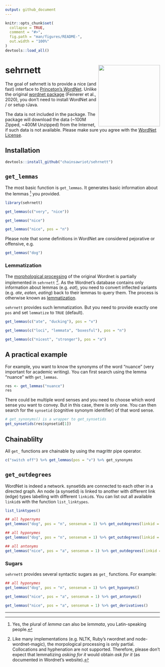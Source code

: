 ```yaml
---
output: github_document
---
```


<!-- README.md is generated from README.Rmd. Please edit that file -->

```r
knitr::opts_chunk$set(
  collapse = TRUE,
  comment = "#>",
  fig.path = "man/figures/README-",
  out.width = "100%"
)
devtools::load_all()
```

# sehrnett <img src="man/figures/sehrnett_logo.svg" align="right" height="200" />

<!-- badges: start -->
<!-- badges: end -->

The goal of sehrnett is to provide a nice (and fast) interface to [Princeton's WordNet](https://wordnet.princeton.edu/). Unlike the original [wordnet package](https://cran.r-project.org/package=wordnet) (Feinerer et al., 2020), you don't need to install WordNet and / or setup rJava.

The data is not included in the package. The package will download the data (~100M Zipped, ~400M Unzipped) from the Internet, if such data is not available. Please make sure you agree with the [WordNet License](https://wordnet.princeton.edu/license-and-commercial-use).

## Installation

``` r
devtools::install_github("chainsawriot/sehrnett")
```

## `get_lemmas`

The most basic function is `get_lemmas`. It generates basic information about the lemmas [^1] you provided.

```r
library(sehrnett)
```

```r
get_lemmas(c("very", "nice"))
```

```r
get_lemmas("nice")
```

```r
get_lemmas("nice", pos = "n")
```

Please note that some definitions in WordNet are considered pejorative or offensive, e.g. 

```r
get_lemmas("dog")
```

### Lemmatization

The [morphological processing](https://wordnet.princeton.edu/documentation/morphy7wn) of the original Wordnet is partially implemented in `sehrnett` [^2]. As the Wordnet's database contains only information about lemmas (e.g. *eat*), you need to convert inflected variants (e.g. *ate*, *eaten*, *eating*) back to their lemmas to query them. The process is otherwise known as [lemmatization](https://en.wikipedia.org/wiki/Lemmatisation).

`sehrnett` provides such lemmatization. But you need to provide exactly one `pos` and set `lemmatize` to `TRUE` (default).

```r
get_lemmas(c("ate", "ducking"), pos = "v")
```

```r
get_lemmas(c("loci", "lemmata", "boxesful"), pos = "n")
```

```r
get_lemmas(c("nicest", "stronger"), pos = "a")
```


## A practical example

For example, you want to know the synonyms of the word "nuance" (very important for academic writing). You can first search using the lemma "nuance" with `get_lemmas`.

```r
res <- get_lemmas("nuance")
res
```

There could be multiple word senses and you need to choose which word sense you want to convey. But in this case, there is only one. You can then search for the `synsetid` (cognitive synonym identifier) of that word sense.

```r
# get_synonyms() is a wrapper to get_synsetids
get_synsetids(res$synsetid[1])
```

## Chainablilty

All `get_` functions are chainable by using the magrittr pipe operator.

```r
c("switch off") %>% get_lemmas(pos = "v") %>% get_synonyms
```

## `get_outdegrees`

WordNet is indeed a network. synsetids are connected to each other in a directed graph. An node (a synsetid) is linked to another with different link (edge) types labelling with different `linkid`s. You can list out all available `linkid`s with the function `list_linktypes`.

```r
list_linktypes()
```

```r
## all hypernyms
get_lemmas("dog", pos = "n", sensenum = 1) %>% get_outdegrees(linkid = 1)
```

```r
## all hyponymes
get_lemmas("dog", pos = "n", sensenum = 1) %>% get_outdegrees(linkid = 2)
```

```r
## all antonyms
get_lemmas("nice", pos = "a", sensenum = 1) %>% get_outdegrees(linkid = 30)
```

### Sugars

`sehrnett` provides several syntactic sugars as `get_` functions. For example:

```r
## all hyponymes
get_lemmas("dog", pos = "n", sensenum = 1) %>% get_hyponyms()
```

```r
get_lemmas("nice", pos = "a", sensenum = 1) %>% get_antonyms()
```

```r
get_lemmas("nice", pos = "a", sensenum = 1) %>% get_derivatives()
```

---

[^1]: Yes, the plural of *lemma* can also be *lemmata*, you Latin-speaking people. 

[^2]: Like many implementations (e.g. NLTK, Ruby's rwordnet and node-wordnet-magic), the morpological processing is only partial. Collocations and hyphenation are not supported. Therefore, please don't expect that lemmatizing *asking for it* would obtain *ask for it* (as documented in Wordnet's website).

